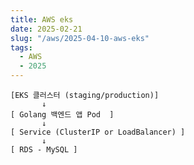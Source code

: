 ```yaml
---
title: AWS eks
date: 2025-02-21
slug: "/aws/2025-04-10-aws-eks"
tags:
  - AWS
  - 2025
---
```


```
[EKS 클러스터 (staging/production)]
       ↓
[ Golang 백엔드 앱 Pod  ]
       ↓
[ Service (ClusterIP or LoadBalancer) ]
       ↓
[ RDS - MySQL ]

```
